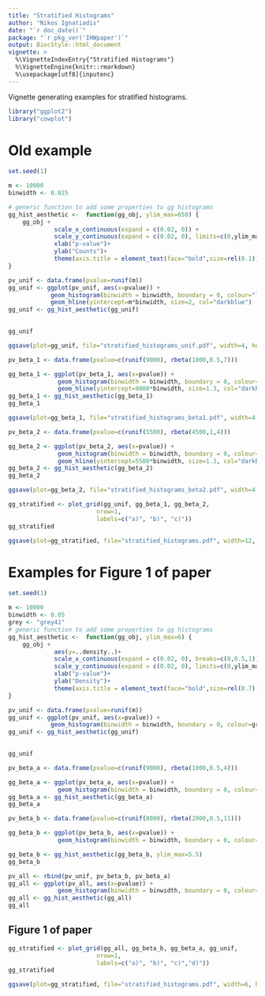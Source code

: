 ```yaml
---
title: "Stratified Histograms"
author: "Nikos Ignatiadis"
date: "`r doc_date()`"
package: "`r pkg_ver('IHWpaper')`"
output: BiocStyle::html_document
vignette: >
  %\VignetteIndexEntry{"Stratified Histograms"}
  %\VignetteEngine{knitr::rmarkdown}
  %\usepackage[utf8]{inputenc}
---
```


Vignette generating examples for stratified histograms.


```r
library("ggplot2")
library("cowplot")
```

# Old example
```r
set.seed(1)

m <- 10000
binwidth <- 0.025

# generic function to add some properties to gg histograms
gg_hist_aesthetic <-  function(gg_obj, ylim_max=650) {
    gg_obj + 
             scale_x_continuous(expand = c(0.02, 0)) + 
             scale_y_continuous(expand = c(0.02, 0), limits=c(0,ylim_max)) + 
             xlab("p-value")+
             ylab("Counts")+
             theme(axis.title = element_text(face="bold",size=rel(0.1)) )
}
```

```r
pv_unif <- data.frame(pvalue=runif(m))
gg_unif <- ggplot(pv_unif, aes(x=pvalue)) + 
            geom_histogram(binwidth = binwidth, boundary = 0, colour="lightgrey", fill="#939598") +
            geom_hline(yintercept=m*binwidth, size=2, col="darkblue")
gg_unif <- gg_hist_aesthetic(gg_unif)
 

gg_unif
```

```r
ggsave(plot=gg_unif, file="stratified_histograms_unif.pdf", width=4, height=3)
```

```r
pv_beta_1 <- data.frame(pvalue=c(runif(9000), rbeta(1000,0.5,7)))

gg_beta_1 <- ggplot(pv_beta_1, aes(x=pvalue)) + 
              geom_histogram(binwidth = binwidth, boundary = 0, colour="lightgrey", fill="#939598") +
              geom_hline(yintercept=9000*binwidth, size=1.3, col="darkblue")
gg_beta_1 <- gg_hist_aesthetic(gg_beta_1)
gg_beta_1
```

```r
ggsave(plot=gg_beta_1, file="stratified_histograms_beta1.pdf", width=4, height=3)
```

```r
pv_beta_2 <- data.frame(pvalue=c(runif(5500), rbeta(4500,1,4)))

gg_beta_2 <- ggplot(pv_beta_2, aes(x=pvalue)) + 
              geom_histogram(binwidth = binwidth, boundary = 0, colour="lightgrey", fill="#939598") +
              geom_hline(yintercept=5500*binwidth, size=1.3, col="darkblue")
gg_beta_2 <- gg_hist_aesthetic(gg_beta_2)
gg_beta_2
```

```r
ggsave(plot=gg_beta_2, file="stratified_histograms_beta2.pdf", width=4, height=3)
```

```r
gg_stratified <- plot_grid(gg_unif, gg_beta_1, gg_beta_2,
                         nrow=1,
                         labels=c("a)", "b)", "c)"))
gg_stratified
```

```r
ggsave(plot=gg_stratified, file="stratified_histograms.pdf", width=12, height=4)
```

# Examples for Figure 1 of paper



```r
set.seed(1)

m <- 10000
binwidth <- 0.05
grey <- "grey41"
# generic function to add some properties to gg histograms
gg_hist_aesthetic <-  function(gg_obj, ylim_max=6) {
    gg_obj + 
             aes(y=..density..)+
             scale_x_continuous(expand = c(0.02, 0), breaks=c(0,0.5,1)) + 
             scale_y_continuous(expand = c(0.02, 0), limits=c(0,ylim_max)) + 
             xlab("p-value")+
             ylab("Density")+
             theme(axis.title = element_text(face="bold",size=rel(0.7)))
}
```

```r
pv_unif <- data.frame(pvalue=runif(m))
gg_unif <- ggplot(pv_unif, aes(x=pvalue)) + 
            geom_histogram(binwidth = binwidth, boundary = 0, colour=grey, fill="lightgrey")
gg_unif <- gg_hist_aesthetic(gg_unif)
 

gg_unif
```

```r
pv_beta_a <- data.frame(pvalue=c(runif(9000), rbeta(1000,0.5,4)))

gg_beta_a <- ggplot(pv_beta_a, aes(x=pvalue)) + 
              geom_histogram(binwidth = binwidth, boundary = 0, colour=grey, fill="lightgrey")
gg_beta_a <- gg_hist_aesthetic(gg_beta_a)
gg_beta_a
```

```r
pv_beta_b <- data.frame(pvalue=c(runif(8000), rbeta(2000,0.5,11)))

gg_beta_b <- ggplot(pv_beta_b, aes(x=pvalue)) + 
              geom_histogram(binwidth = binwidth, boundary = 0, colour=grey, fill="lightgrey")

gg_beta_b <- gg_hist_aesthetic(gg_beta_b, ylim_max=5.5)
gg_beta_b
```

```r
pv_all <- rbind(pv_unif, pv_beta_b, pv_beta_a) 
gg_all <- ggplot(pv_all, aes(x=pvalue)) + 
              geom_histogram(binwidth = binwidth, boundary = 0, colour=grey, fill="lightgrey")
gg_all <- gg_hist_aesthetic(gg_all)
gg_all
```

## Figure 1 of paper
```r
gg_stratified <- plot_grid(gg_all, gg_beta_b, gg_beta_a, gg_unif,
                         nrow=1,
                         labels=c("a)", "b)", "c)","d)"))
gg_stratified
```

```r
ggsave(plot=gg_stratified, file="stratified_histograms.pdf", width=6, height=2)
```
